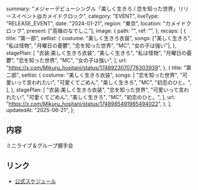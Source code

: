   summary:
    "メジャーデビューシングル「美しく生きろ / 恋を知った世界」リリースイベント@カメイドクロック",
  category: "EVENT",
  liveType: "RELEASE_EVENT",
  date: "2024-01-21",
  region: "東京",
  location: "カメイドクロック",
  present: ["高嶺のなでしこ"],
  image: {
    path: "",
    ref: "",
  },
  recaps: [
    {
      title: "第一部",
      setlist: {
        costume: "美しく生きろ衣装",
        songs: ["美しく生きろ", "私は怪物", "月曜日の憂鬱", "恋を知った世界", "MC", "女の子は強い"],
      },
      stagePlan: [
        "衣装:美しく生きろ衣装",
        "美しく生きろ",
        "私は怪物",
        "月曜日の憂鬱",
        "恋を知った世界",
        "MC",
        "女の子は強い",
      ],
      url: "https://x.com/Mikuru_hositani/status/1748923070776303939",
    },
    {
      title: "第二部",
      setlist: {
        costume: "美しく生きろ衣装",
        songs: [
          "恋を知った世界",
          "可愛いって言われたい",
          "可愛くてごめん",
          "美しく生きろ",
          "MC",
          "初恋のひと。",
        ],
      },
      stagePlan: [
        "衣装:美しく生きろ衣装",
        "恋を知った世界",
        "可愛いって言われたい",
        "可愛くてごめん",
        "美しく生きろ",
        "MC",
        "初恋のひと。",
      ],
      url: "https://x.com/Mikuru_hositani/status/1748985491985494022",
    },
  ],
  updatedAt: "2025-06-21",
};

## 内容

ミニライブ＆グループ握手会

## リンク

- [公式スケジュール](https://takanenonadeshiko.jp/?p=1698)
